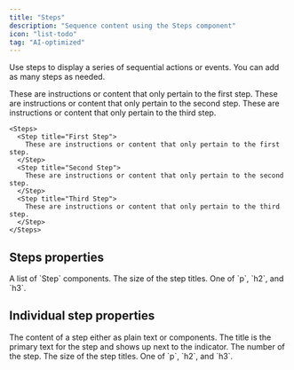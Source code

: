 ```yaml
---
title: "Steps"
description: "Sequence content using the Steps component"
icon: "list-todo"
tag: "AI-optimized"
---
```



Use steps to display a series of sequential actions or events. You can add as many steps as needed.

<Steps>
  <Step title="First Step">
    These are instructions or content that only pertain to the first step.
  </Step>
  <Step title="Second Step">
    These are instructions or content that only pertain to the second step.
  </Step>
  <Step title="Third Step">
    These are instructions or content that only pertain to the third step.
  </Step>
</Steps>

```mdx Steps example
<Steps>
  <Step title="First Step">
    These are instructions or content that only pertain to the first step.
  </Step>
  <Step title="Second Step">
    These are instructions or content that only pertain to the second step.
  </Step>
  <Step title="Third Step">
    These are instructions or content that only pertain to the third step.
  </Step>
</Steps>
```

## Steps properties

<ResponseField name="children" type="ReactElement<StepProps>[]" required>
  A list of `Step` components.
</ResponseField>

<ResponseField name="titleSize" type="string" default="p">
  The size of the step titles. One of `p`, `h2`, and `h3`.
</ResponseField>

## Individual step properties

<ResponseField name="children" type="string | ReactNode" required>
  The content of a step either as plain text or components.
</ResponseField>

<IconsOptional />

<ResponseField name="title" type="string">
  The title is the primary text for the step and shows up next to the indicator.
</ResponseField>

<ResponseField name="stepNumber" type="number">
  The number of the step.
</ResponseField>

<ResponseField name="titleSize" type="string" default="p">
  The size of the step titles. One of `p`, `h2`, and `h3`.
</ResponseField>
